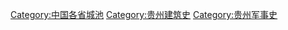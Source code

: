 [[Category:中国各省城池|Category:中国各省城池]]
[[Category:贵州建筑史|Category:贵州建筑史]]
[[Category:贵州军事史|Category:贵州军事史]]